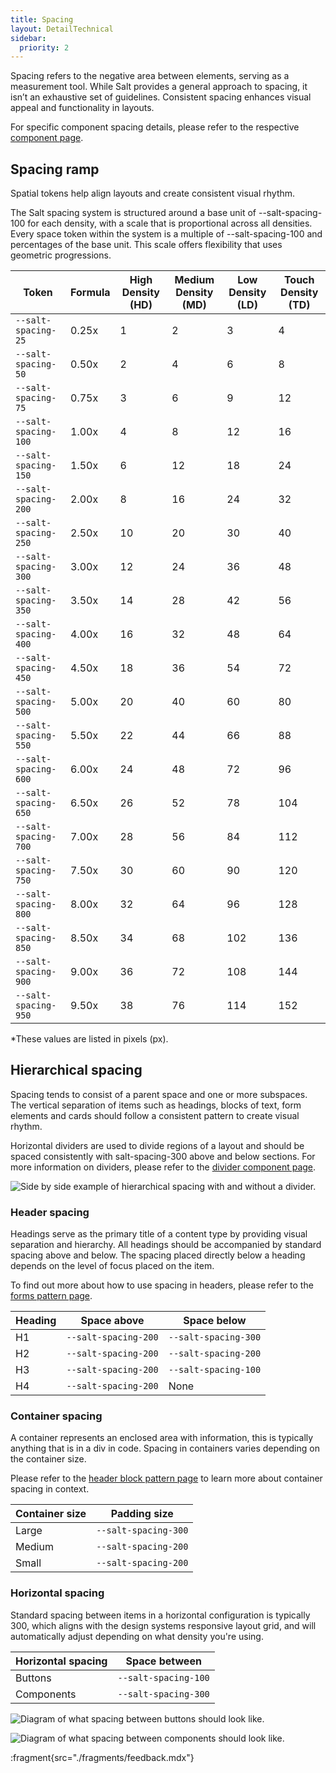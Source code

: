 ```yaml
---
title: Spacing
layout: DetailTechnical
sidebar:
  priority: 2
---
```


Spacing refers to the negative area between elements, serving as a measurement tool. While Salt provides a general approach to spacing, it isn’t an exhaustive set of guidelines. Consistent spacing enhances visual appeal and functionality in layouts.

For specific component spacing details, please refer to the respective [component page](/salt/components/index).

## Spacing ramp

Spatial tokens help align layouts and create consistent visual rhythm.

The Salt spacing system is structured around a base unit of --salt-spacing-100 for each density, with a scale that is proportional across all densities. Every space token within the system is a multiple of --salt-spacing-100 and percentages of the base unit. This scale offers flexibility that uses geometric progressions.

| Token                | Formula | High Density (HD) | Medium Density (MD) | Low Density (LD) | Touch Density (TD) |
| -------------------- | ------- | ----------------- | ------------------- | ---------------- | ------------------ |
| `--salt-spacing-25`  | 0.25x   | 1                 | 2                   | 3                | 4                  |
| `--salt-spacing-50`  | 0.50x   | 2                 | 4                   | 6                | 8                  |
| `--salt-spacing-75`  | 0.75x   | 3                 | 6                   | 9                | 12                 |
| `--salt-spacing-100` | 1.00x   | 4                 | 8                   | 12               | 16                 |
| `--salt-spacing-150` | 1.50x   | 6                 | 12                  | 18               | 24                 |
| `--salt-spacing-200` | 2.00x   | 8                 | 16                  | 24               | 32                 |
| `--salt-spacing-250` | 2.50x   | 10                | 20                  | 30               | 40                 |
| `--salt-spacing-300` | 3.00x   | 12                | 24                  | 36               | 48                 |
| `--salt-spacing-350` | 3.50x   | 14                | 28                  | 42               | 56                 |
| `--salt-spacing-400` | 4.00x   | 16                | 32                  | 48               | 64                 |
| `--salt-spacing-450` | 4.50x   | 18                | 36                  | 54               | 72                 |
| `--salt-spacing-500` | 5.00x   | 20                | 40                  | 60               | 80                 |
| `--salt-spacing-550` | 5.50x   | 22                | 44                  | 66               | 88                 |
| `--salt-spacing-600` | 6.00x   | 24                | 48                  | 72               | 96                 |
| `--salt-spacing-650` | 6.50x   | 26                | 52                  | 78               | 104                |
| `--salt-spacing-700` | 7.00x   | 28                | 56                  | 84               | 112                |
| `--salt-spacing-750` | 7.50x   | 30                | 60                  | 90               | 120                |
| `--salt-spacing-800` | 8.00x   | 32                | 64                  | 96               | 128                |
| `--salt-spacing-850` | 8.50x   | 34                | 68                  | 102              | 136                |
| `--salt-spacing-900` | 9.00x   | 36                | 72                  | 108              | 144                |
| `--salt-spacing-950` | 9.50x   | 38                | 76                  | 114              | 152                |

\*These values are listed in pixels (px).

## Hierarchical spacing

Spacing tends to consist of a parent space and one or more subspaces. The vertical separation of items such as headings, blocks of text, form elements and cards should follow a consistent pattern to create visual rhythm.

Horizontal dividers are used to divide regions of a layout and should be spaced consistently with salt-spacing-300 above and below sections. For more information on dividers, please refer to the [divider component page](/salt/components/divider).

<Image
  src="/img/foundations/spacing-divider.png"
  alt="Side by side example of hierarchical spacing with and without a divider."
/>

### Header spacing

Headings serve as the primary title of a content type by providing visual separation and hierarchy. All headings should be accompanied by standard spacing above and below. The spacing placed directly below a heading depends on the level of focus placed on the item.

To find out more about how to use spacing in headers, please refer to the [forms pattern page](/salt/patterns/forms).

| Heading | Space above          | Space below          |
| ------- | -------------------- | -------------------- |
| H1      | `--salt-spacing-200` | `--salt-spacing-300` |
| H2      | `--salt-spacing-200` | `--salt-spacing-200` |
| H3      | `--salt-spacing-200` | `--salt-spacing-100` |
| H4      | `--salt-spacing-200` | None                 |

### Container spacing

A container represents an enclosed area with information, this is typically anything that is in a div in code. Spacing in containers varies depending on the container size.

Please refer to the [header block pattern page](/salt/patterns/header-block) to learn more about container spacing in context.

| Container size | Padding size         |
| -------------- | -------------------- |
| Large          | `--salt-spacing-300` |
| Medium         | `--salt-spacing-200` |
| Small          | `--salt-spacing-200` |

### Horizontal spacing

Standard spacing between items in a horizontal configuration is typically 300, which aligns with the design systems responsive layout grid, and will automatically adjust depending on what density you're using.

| Horizontal spacing | Space between        |
| ------------------ | -------------------- |
| Buttons            | `--salt-spacing-100` |
| Components         | `--salt-spacing-300` |

<Image
  src="/img/foundations/spacing-buttons.png"
  alt="Diagram of what spacing between buttons should look like."
/>

<Image
  src="/img/foundations/spacing-components.png"
  alt="Diagram of what spacing between components should look like."
/>

:fragment{src="./fragments/feedback.mdx"}
